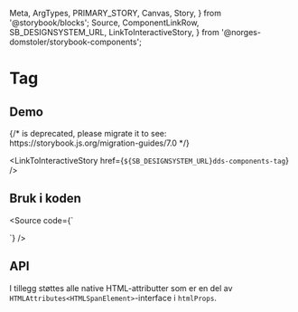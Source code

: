  Meta,
  ArgTypes,
  PRIMARY_STORY,
  Canvas,
  Story,
} from '@storybook/blocks';
  Source,
  ComponentLinkRow,
  SB_DESIGNSYSTEM_URL,
  LinkToInteractiveStory,
} from '@norges-domstoler/storybook-components';

<Meta of={TagStories} />

# Tag

<ComponentLinkRow
  docsHref="https://design.domstol.no/987b33f71/p/19eec4-tag"
  figmaHref="https://www.figma.com/file/ewqSDmkgqDQ5PyOsRp4V5b/?node-id=7766%3A151028"
  githubHref="https://github.com/domstolene/designsystem/tree/master/packages/components/src/components/Tag"
/>

## Demo

<Canvas>
  {/* <Story id="dds-components-tag--default" /> is deprecated, please migrate it to <Story of={referenceToStory} /> see: https://storybook.js.org/migration-guides/7.0 */}

  <Story id="dds-components-tag--default" />
</Canvas>

<LinkToInteractiveStory href={`${SB_DESIGNSYSTEM_URL}dds-components-tag`} />

## Bruk i koden

<Source
  code={`

<Tag text="status" />
`} />

## API

<ArgTypes of={PRIMARY_STORY} />

I tillegg støttes alle native HTML-attributter som er en del av `HTMLAttributes<HTMLSpanElement>`-interface i `htmlProps`.
